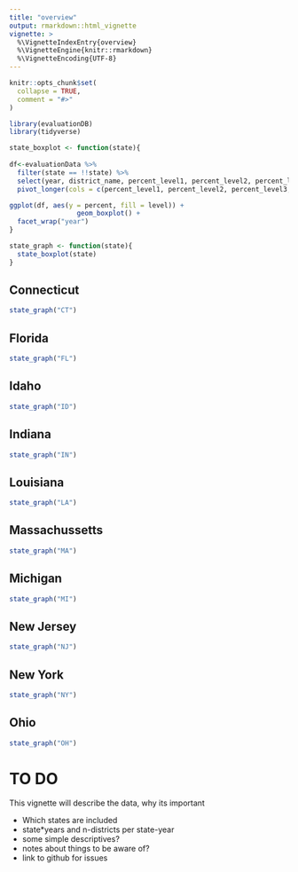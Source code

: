 ```yaml
---
title: "overview"
output: rmarkdown::html_vignette
vignette: >
  %\VignetteIndexEntry{overview}
  %\VignetteEngine{knitr::rmarkdown}
  %\VignetteEncoding{UTF-8}
---
```


```r
knitr::opts_chunk$set(
  collapse = TRUE,
  comment = "#>"
)
```
 
```r
library(evaluationDB)
library(tidyverse)

state_boxplot <- function(state){
  
df<-evaluationData %>% 
  filter(state == !!state) %>% 
  select(year, district_name, percent_level1, percent_level2, percent_level3, percent_level4) %>% 
  pivot_longer(cols = c(percent_level1, percent_level2, percent_level3, percent_level4), names_to = "level", values_to = "percent")

ggplot(df, aes(y = percent, fill = level)) +
                 geom_boxplot() +
  facet_wrap("year")
}

state_graph <- function(state){
  state_boxplot(state)
}

```

## Connecticut
```r
state_graph("CT")
```

## Florida
```r
state_graph("FL")
```

## Idaho
```r
state_graph("ID")
```

## Indiana
```r
state_graph("IN")
```

## Louisiana
```r
state_graph("LA")
```

## Massachussetts
```r
state_graph("MA")
```

## Michigan
```r
state_graph("MI")
```

## New Jersey
```r
state_graph("NJ")
```

## New York
```r
state_graph("NY")
```

## Ohio
```r
state_graph("OH")
```

# TO DO

This vignette will describe the data, why its important

- Which states are included
- state*years and n-districts per state-year
- some simple descriptives?
- notes about things to be aware of?
- link to github for issues
